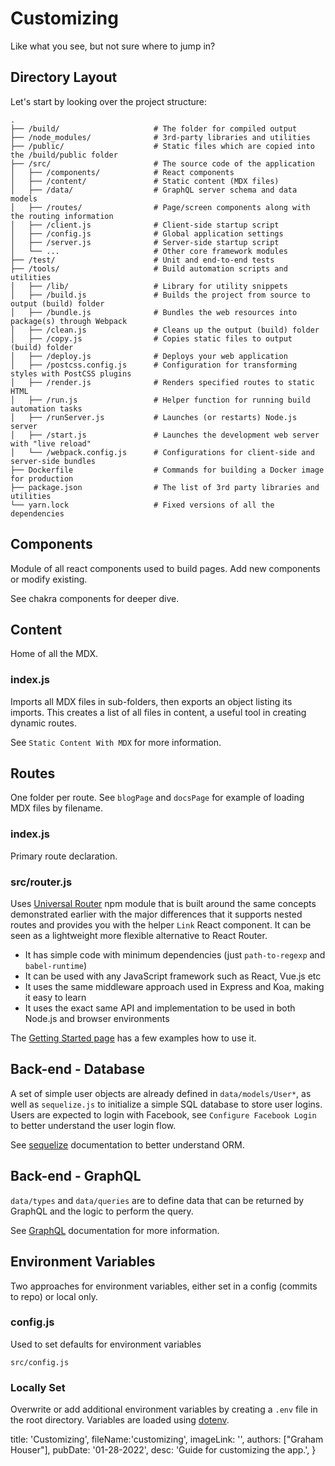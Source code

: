 # Customizing
Like what you see, but not sure where to jump in?

## Directory Layout
Let's start by looking over the project structure:

```
.
├── /build/                     # The folder for compiled output
├── /node_modules/              # 3rd-party libraries and utilities
├── /public/                    # Static files which are copied into the /build/public folder
├── /src/                       # The source code of the application
│   ├── /components/            # React components
│   ├── /content/               # Static content (MDX files)
│   ├── /data/                  # GraphQL server schema and data models
│   ├── /routes/                # Page/screen components along with the routing information
│   ├── /client.js              # Client-side startup script
│   ├── /config.js              # Global application settings
│   ├── /server.js              # Server-side startup script
│   └── ...                     # Other core framework modules
├── /test/                      # Unit and end-to-end tests
├── /tools/                     # Build automation scripts and utilities
│   ├── /lib/                   # Library for utility snippets
│   ├── /build.js               # Builds the project from source to output (build) folder
│   ├── /bundle.js              # Bundles the web resources into package(s) through Webpack
│   ├── /clean.js               # Cleans up the output (build) folder
│   ├── /copy.js                # Copies static files to output (build) folder
│   ├── /deploy.js              # Deploys your web application
│   ├── /postcss.config.js      # Configuration for transforming styles with PostCSS plugins
│   ├── /render.js              # Renders specified routes to static HTML
│   ├── /run.js                 # Helper function for running build automation tasks
│   ├── /runServer.js           # Launches (or restarts) Node.js server
│   ├── /start.js               # Launches the development web server with "live reload"
│   └── /webpack.config.js      # Configurations for client-side and server-side bundles
├── Dockerfile                  # Commands for building a Docker image for production
├── package.json                # The list of 3rd party libraries and utilities
└── yarn.lock                   # Fixed versions of all the dependencies
```

## Components
Module of all react components used to build pages. Add new components or modify existing.

See chakra components for deeper dive.

## Content
Home of all the MDX.
### index.js
Imports all MDX files in sub-folders, then exports an object listing its imports.
This creates a list of all files in content, a useful tool in creating dynamic routes.

See `Static Content With MDX` for more information.

## Routes
One folder per route. See `blogPage` and `docsPage` for example of loading MDX files by filename.
### index.js
Primary route declaration.
### src/router.js
Uses [Universal Router](https://github.com/kriasoft/universal-router) npm
module that is built around the same concepts demonstrated earlier with the major differences that
it supports nested routes and provides you with the helper `Link` React component. It can be seen as
a lightweight more flexible alternative to React Router.

- It has simple code with minimum dependencies (just `path-to-regexp` and `babel-runtime`)
- It can be used with any JavaScript framework such as React, Vue.js etc
- It uses the same middleware approach used in Express and Koa, making it easy to learn
- It uses the exact same API and implementation to be used in both Node.js and browser environments

The [Getting Started page](https://github.com/kriasoft/universal-router/blob/master/docs/getting-started.md)
has a few examples how to use it.

## Back-end - Database
A set of simple user objects are already defined in `data/models/User*`, as well as `sequelize.js` to initialize a simple SQL database to store user logins.
Users are expected to login with Facebook, see `Configure Facebook Login` to better understand the user login flow.

See [sequelize](https://sequelize.org/) documentation to better understand ORM.

## Back-end - GraphQL
`data/types` and `data/queries` are to define data that can be returned by GraphQL and the logic to perform the query.

See [GraphQL](https://graphql.org/learn/) documentation for more information.

## Environment Variables
Two approaches for environment variables, either set in a config (commits to repo) or local only.
### config.js
Used to set defaults for environment variables
```
src/config.js
```
### Locally Set
Overwrite or add additional environment variables by creating a `.env` file in the root directory.
Variables are loaded using [dotenv](https://www.npmjs.com/package/dotenv).

  title: 'Customizing',
  fileName:'customizing',
  imageLink: '',
  authors: ["Graham Houser"],
  pubDate: '01-28-2022',
  desc: 'Guide for customizing the app.',
}
